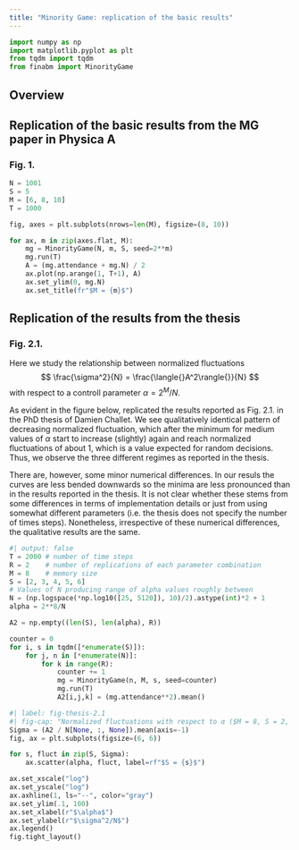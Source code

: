 ```yaml
---
title: "Minority Game: replication of the basic results"
---
```


```python
import numpy as np
import matplotlib.pyplot as plt
from tqdm import tqdm
from finabm import MinorityGame
```

## Overview

## Replication of the basic results from the MG paper in Physica A

### Fig. 1.

```python
N = 1001
S = 5
M = [6, 8, 10]
T = 1000

fig, axes = plt.subplots(nrows=len(M), figsize=(8, 10))

for ax, m in zip(axes.flat, M):
    mg = MinorityGame(N, m, S, seed=2**m)
    mg.run(T)
    A = (mg.attendance + mg.N) / 2
    ax.plot(np.arange(1, T+1), A)
    ax.set_ylim(0, mg.N)
    ax.set_title(fr"$M = {m}$")
```

## Replication of the results from the thesis

### Fig. 2.1.

Here we study the relationship between normalized fluctuations
$$
\frac{\sigma^2}{N} = \frac{\langle{}A^2\rangle{}}{N}
$$
with respect to a controll parameter $\alpha = 2^M/N$.


As evident in the figure below, replicated the results reported
as Fig. 2.1. in the PhD thesis of Damien Challet.
We see qualitatively identical pattern of decreasing
normalized fluctuation, which after the minimum for medium values
of $\alpha$ start to increase (slightly) again and reach normalized
fluctuations of about $1$, which is a value expected for random
decisions. Thus, we observe the three different regimes as reported
in the thesis.

There are, however, some minor numerical differences. In our resuls
the curves are less bended downwards so the minima are less pronounced
than in the results reported in the thesis. It is not clear whether
these stems from some differences in terms of implementation details
or just from using somewhat different parameters
(i.e. the thesis does not specify the number of times steps).
Nonetheless, irrespective of these numerical differences, the qualitative
results are the same.

```python
#| output: false
T = 2000 # number of time steps
R = 2    # number of replications of each parameter combination
M = 8    # memory size
S = [2, 3, 4, 5, 6]
# Values of N producing range of alpha values roughly between
N = (np.logspace(*np.log10([25, 5120]), 10)/2).astype(int)*2 + 1
alpha = 2**8/N

A2 = np.empty((len(S), len(alpha), R))

counter = 0
for i, s in tqdm([*enumerate(S)]):
    for j, n in [*enumerate(N)]:
        for k in range(R):
            counter += 1
            mg = MinorityGame(n, M, s, seed=counter)
            mg.run(T)
            A2[i,j,k] = (mg.attendance**2).mean()
```

```python
#| label: fig-thesis-2.1
#| fig-cap: "Normalized fluctuations with respect to α ($M = 8, S = 2, ..., 6$)."
Sigma = (A2 / N[None, :, None]).mean(axis=-1)
fig, ax = plt.subplots(figsize=(6, 6))

for s, fluct in zip(S, Sigma):
    ax.scatter(alpha, fluct, label=rf"$S = {s}$")

ax.set_xscale("log")
ax.set_yscale("log")
ax.axhline(1, ls="--", color="gray")
ax.set_ylim(.1, 100)
ax.set_xlabel(r"$\alpha$")
ax.set_ylabel(r"$\sigma^2/N$")
ax.legend()
fig.tight_layout()
```
